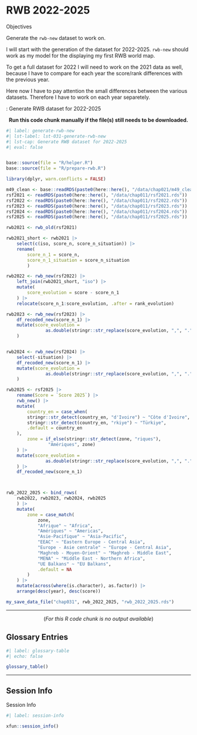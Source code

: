 # RWB 2022-2025 {#sec-chap031}

::::: {#obj-chap031}
:::: {.my-objectives}
::: {.my-objectives-header}
Objectives
:::

::: {.my-objectives-container}

Generate the `rwb-new` dataset to work on.


:::
::::
:::::

I will start with the generation of the dataset for 2022-2025. `rwb-new` should work as my model for the displaying my first RWB world map.

To get a full dataset for 2022 I will need to work on the 2021 data as well, because I have to compare for each year the score/rank differences with the previous year.

Here now I have to pay attention the small differences between the various datasets. Therefore I have to work on each year separetely.

:::::{.my-r-code}
:::{.my-r-code-header}
:::::: {#cnj-031-generate-rwb-new}
: Generate RWB dataset for 2022-2025
::::::
:::
::::{.my-r-code-container}

<center>**Run this code chunk manually if the file(s) still needs to be downloaded.**</center>

```r
#| label: generate-rwb-new
#| lst-label: lst-031-generate-rwb-new
#| lst-cap: Generate RWB dataset for 2022-2025
#| eval: false


base::source(file = "R/helper.R")
base::source(file = "R/prepare-rwb.R")

library(dplyr, warn.conflicts = FALSE)

m49_clean <- base::readRDS(paste0(here::here(), "/data/chap021/m49_clean.rds"))
rsf2021 <- readRDS(paste0(here::here(), "/data/chap011/rsf2021.rds"))
rsf2022 <- readRDS(paste0(here::here(), "/data/chap011/rsf2022.rds"))
rsf2023 <- readRDS(paste0(here::here(), "/data/chap011/rsf2023.rds"))
rsf2024 <- readRDS(paste0(here::here(), "/data/chap011/rsf2024.rds"))
rsf2025 <- readRDS(paste0(here::here(), "/data/chap011/rsf2025.rds"))

rwb2021 <- rwb_old(rsf2021)

rwb2021_short <- rwb2021 |>
    select(c(iso, score_n, score_n_situation)) |>
    rename(
        score_n_1 = score_n,
        score_n_1_situation = score_n_situation
        )

rwb2022 <- rwb_new(rsf2022) |>
    left_join(rwb2021_short, "iso") |>
    mutate(
        score_evolution = score - score_n_1
    ) |>
    relocate(score_n_1:score_evolution, .after = rank_evolution)

rwb2023 <- rwb_new(rsf2023) |>
    df_recoded_new(score_n_1) |>
    mutate(score_evolution =
               as.double(stringr::str_replace(score_evolution, ",", "."))
    )


rwb2024 <- rwb_new(rsf2024) |>
    select(-situation) |>
    df_recoded_new(score_n_1) |>
    mutate(score_evolution =
               as.double(stringr::str_replace(score_evolution, ",", "."))
    )

rwb2025 <- rsf2025 |>
    rename(Score = `Score 2025`) |>
    rwb_new() |>
    mutate(
        country_en = case_when(
        stringr::str_detect(country_en, "d'Ivoire") ~ "Côte d'Ivoire",
        stringr::str_detect(country_en, "rkiye") ~ "Türkiye",
        .default = country_en
    ),
        zone = if_else(stringr::str_detect(zone, "riques"),
                "Amériques", zone)
    ) |>
    mutate(score_evolution =
               as.double(stringr::str_replace(score_evolution, ",", "."))
    ) |>
    df_recoded_new(score_n_1)



rwb_2022_2025 <- bind_rows(
    rwb2022, rwb2023, rwb2024, rwb2025
    ) |>
    mutate(
        zone = case_match(
            zone,
            "Afrique" ~ "Africa",
            "Amériques" ~ "Americas",
            "Asie-Pacifique" ~ "Asia-Pacific",
            "EEAC" ~ "Eastern Europe - Central Asia",
            "Europe - Asie centrale" ~ "Europe - Central Asia",
            "Maghreb - Moyen-Orient" ~ "Maghreb - Middle East",
            "MENA" ~ "Middle East - Northern Africa",
            "UE Balkans" ~ "EU Balkans",
            .default = NA
        )
    ) |>
    mutate(across(where(is.character), as.factor)) |>
    arrange(desc(year), desc(score))

my_save_data_file("chap031", rwb_2022_2025, "rwb_2022_2025.rds")


```

***

<center>(*For this R code chunk is no output available*)</center>

::::
:::::



## Glossary Entries {.unnumbered}

```r
#| label: glossary-table
#| echo: false

glossary_table()
```

------------------------------------------------------------------------

## Session Info {.unnumbered}

::: my-r-code
::: my-r-code-header
Session Info
:::

::: my-r-code-container
```r
#| label: session-info

xfun::session_info()
```
:::
:::

